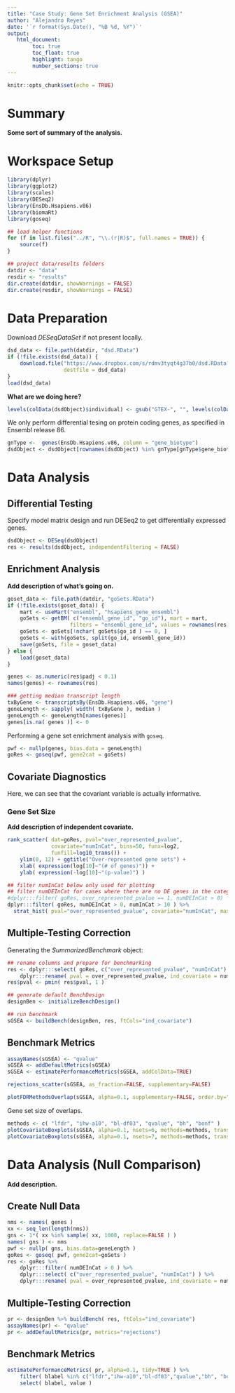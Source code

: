 ```yaml
---
title: "Case Study: Gene Set Enrichment Analysis (GSEA)"
author: "Alejandro Reyes"
date: '`r format(Sys.Date(), "%B %d, %Y")`'
output: 
   html_document:
        toc: true
        toc_float: true
        highlight: tango
        number_sections: true
---
```


```r
knitr::opts_chunk$set(echo = TRUE)
```

# Summary

**Some sort of summary of the analysis.**

# Workspace Setup

```r
library(dplyr)
library(ggplot2)
library(scales)
library(DESeq2)
library(EnsDb.Hsapiens.v86)
library(biomaRt)
library(goseq)

## load helper functions
for (f in list.files("../R", "\\.(r|R)$", full.names = TRUE)) {
    source(f)
}

## project data/results folders
datdir <- "data"
resdir <- "results"
dir.create(datdir, showWarnings = FALSE)
dir.create(resdir, showWarnings = FALSE)
```


# Data Preparation

Download *DESeqDataSet* if not present locally.
	    
```r
dsd_data <- file.path(datdir, "dsd.RData")
if (!file.exists(dsd_data)) {
    download.file("https://www.dropbox.com/s/rdmv3tyqt4g37b0/dsd.RData?dl=1",
                  destfile = dsd_data)
}
load(dsd_data)
```

**What are we doing here?**

```r
levels(colData(dsdObject)$individual) <- gsub("GTEX-", "", levels(colData(dsdObject)$individual))
```

We only perform differential tesing on protein coding genes, as specified in Ensembl release 86. 

```r
gnType <-  genes(EnsDb.Hsapiens.v86, column = "gene_biotype")
dsdObject <- dsdObject[rownames(dsdObject) %in% gnType[gnType$gene_biotype == "protein_coding"]$gene_id, ]
```

# Data Analysis

## Differential Testing 

Specify model matrix design and run DESeq2 to get differentially expressed genes. 

```r
dsdObject <- DESeq(dsdObject)
res <- results(dsdObject, independentFiltering = FALSE)
```

## Enrichment Analysis

**Add description of what's going on.**

```r
goset_data <- file.path(datdir, "goSets.RData")
if (!file.exists(goset_data)) {
    mart <- useMart("ensembl", "hsapiens_gene_ensembl")
    goSets <- getBM( c("ensembl_gene_id", "go_id"), mart = mart,
                    filters = "ensembl_gene_id", values = rownames(res))
    goSets <- goSets[!nchar( goSets$go_id ) == 0, ]
    goSets <- with(goSets, split(go_id, ensembl_gene_id))
    save(goSets, file = goset_data)
} else {
    load(goset_data)
}

genes <- as.numeric(res$padj < 0.1)
names(genes) <- rownames(res)

### getting median transcript length
txByGene <- transcriptsBy(EnsDb.Hsapiens.v86, "gene")
geneLength <- sapply( width( txByGene ), median )
geneLength <- geneLength[names(genes)]
genes[is.na( genes )] <- 0
```

Performing a gene set enrichment analysis with `goseq`.

```r
pwf <- nullp(genes, bias.data = geneLength)
goRes <- goseq(pwf, gene2cat = goSets)
```

## Covariate Diagnostics

Here, we can see that the covariant variable is actually informative.

### Gene Set Size

**Add description of independent covariate.**

```r
rank_scatter( dat=goRes, pval="over_represented_pvalue", 
              covariate="numInCat", bins=50, funx=log2, 
              funfill=log10_trans()) +
    ylim(0, 12) + ggtitle("Over-represented gene sets") +
    xlab( expression(log[10]~"(# of genes)")) +
    ylab( expression(-log[10]~"(p-value)") ) 

```

```r
## filter numInCat below only used for plotting
## filter numDEInCat for cases where there are no DE genes in the category (these are actually not tested)
#dplyr:::filter( goRes, over_represented_pvalue == 1, numDEInCat > 0)
dplyr:::filter( goRes, numDEInCat > 0, numInCat > 10 ) %>%
  strat_hist( pval="over_represented_pvalue", covariate="numInCat", maxy=10)
```
 
## Multiple-Testing Correction

Generating the *SummarizedBenchmark* object:
 
```r
## rename columns and prepare for benchmarking
res <- dplyr:::select( goRes, c("over_represented_pvalue", "numInCat") ) %>%
    dplyr:::rename( pval = over_represented_pvalue, ind_covariate = numInCat )
res$pval <- pmin( res$pval, 1 )

## generate default BenchDesign
designBen <- initializeBenchDesign()

## run benchmark
sGSEA <- buildBench(designBen, res, ftCols="ind_covariate")
```

## Benchmark Metrics

```r
assayNames(sGSEA) <- "qvalue"
sGSEA <- addDefaultMetrics(sGSEA)
sGSEA <- estimatePerformanceMetrics(sGSEA, addColData=TRUE)
```

```r
rejections_scatter(sGSEA, as_fraction=FALSE, supplementary=FALSE)
```
  
```r
plotFDRMethodsOverlap(sGSEA, alpha=0.1, supplementary=FALSE, order.by="freq", nsets=100)
```

Gene set size of overlaps.

```r
methods <- c( "lfdr", "ihw-a10", "bl-df03", "qvalue", "bh", "bonf" )
plotCovariateBoxplots(sGSEA, alpha=0.1, nsets=6, methods=methods, trans=log2)
plotCovariateBoxplots(sGSEA, alpha=0.1, nsets=7, methods=methods, trans=log2, maxNum=5)
```

# Data Analysis (Null Comparison)

**Add description.**

## Create Null Data

```r
nms <- names( genes )
xx <- seq_len(length(nms))
gns <- 1*( xx %in% sample( xx, 1000, replace=FALSE ) )
names( gns ) <- nms
pwf <- nullp( gns, bias.data=geneLength )
goRes <- goseq( pwf, gene2cat=goSets )
res <- goRes %>%
    dplyr:::filter( numDEInCat > 0 ) %>%
    dplyr:::select( c("over_represented_pvalue", "numInCat") ) %>%
    dplyr:::rename( pval = over_represented_pvalue, ind_covariate = numInCat )
```

## Multiple-Testing Correction

```r
pr <- designBen %>% buildBench( res, ftCols="ind_covariate")
assayNames(pr) <- "qvalue"
pr <- addDefaultMetrics(pr, metrics="rejections")
```

## Benchmark Metrics

```r
estimatePerformanceMetrics( pr, alpha=0.1, tidy=TRUE ) %>%
    filter( blabel %in% c("lfdr","ihw-a10","bl-df03","qvalue","bh", "bonf") ) %>%
    select( blabel, value )
```
